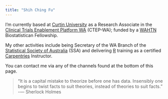 ```yaml
---
title: "Shih Ching Fu"
---
```


I'm currently based at [Curtin University](https://curtin.edu.au) as a Research Associate in the [Clinical Trials Enablement Platform WA](https://ccre.org.au/ctep-wa/) (CTEP-WA); funded by a [WAHTN](https://wahtn.org) Biostatistican Fellowship.

My other activities include being Secretary of the WA Branch of the [Statistical Society of Australia](https://statsoc.org.au) (SSA) and delivering [R](https://www.r-project.org/) training as a certified [Carpentries](https://carpentries.org/) Instructor.

You can contact me via any of the channels found at the bottom of this page.

>  “It is a capital mistake to theorize before one has data. Insensibly one begins to twist facts to suit theories, instead of theories to suit facts.”<br>
>   -― Sherlock Holmes 
